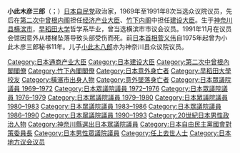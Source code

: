 {{Unreferenced|time=2020-09-14T08:56:22+00:00}}
{{Infobox Officeholder
| name  = 小此木 彦三郎
| original_name = 
| image = 
| imagesize = 
| country = {{JPN}}
| office        = {{JPN}}第52任[[建設大臣|建設大臣]]
| term_start = 1988年12月27日
| term_end      = 1989年6月2日
| primeminister = [[竹下登|竹下登]]
| predecessor   = {{link-ja|越智伊平|越智伊平}}
| successor     =  [[竹下登|竹下登]]（代）
| office2        = {{JPN}}第45任[[通商產業大臣|通商產業大臣]]
| term_start2 = 1983年12月27日
| term_end2      = 1984年11月1日
| primeminister2 = [[中曾根康弘|中曾根康弘]]
| predecessor2   = [[宇野宗佑|宇野宗佑]]
| successor2     =  {{link-ja|村田敬次郎|村田敬次郎}}
|office3     = {{JPN}}[[眾議院_(日本)|眾議院]]議員
|term_start3  = 1969年12月28日
|term_end3  = {{box|1991年11月4日}}
|predecessor3 = 
|successor3  = 
|constituency3= {{link-ja|神奈川縣第1區 (中選舉區)|神奈川県第1区 (中選挙区)|神奈川縣第1區}}
| office4 = [[File:Flag_of_Yokohama,_Kanagawa.svg|border]] [[橫濱市|橫濱市]]會議員
|term_start4  = 1963年
|term_end4  = ?
|constituency4=
|birth_date = {{birth date|1928|1|26}}
|birth_place = {{JPN-EMP}}[[神奈川縣|神奈川縣]][[橫濱市|橫濱市]]
|death_date = {{death date and age|1991|11|4|1928|1|26}}
|death_place =
|native_place = 
|parents = {{link-ja|小此木歌治|小此木歌治}}（父）
|relatives = 
|children = [[小此木八郎|小此木八郎]]（三子）
|spouse = 
|party = [[自由民主黨_(日本)|自由民主黨]]
|alma_mater   = [[早稻田大學|早稻田大學]]文學部哲学科
|website      = 
}}
'''小此木彦三郎'''（{{jpn|j=小此木 彦三郎|hg=おこのぎ ひこさぶろう|rm=Okonogi Hikosaburo}}；{{bd|1928年|1月26日|1991年|11月4日}}）[[日本|日本]][[自民党|自民党]]政治家，1969年至1991年8次当选众议院议员，先后在[[第二次中曾根内阁|第二次中曾根内阁]]担任[[经济产业大臣|经济产业大臣]]、[[竹下内阁_(改造)|竹下内阁]]中担任[[建设大臣|建设大臣]]。生于[[神奈川县|神奈川县]][[横滨市|横滨市]]，[[早稻田大学|早稻田大学]]哲学系毕业，曾当选横滨市市议会议员。1991年11月在议员会馆因意外从楼梯坠落导致头部受伤而死。前[[日本首相|日本首相]][[菅义伟|菅义伟]]自1975年起曾为小此木彦三郎秘书11年。儿子[[小此木八郎|小此木八郎]]亦为神奈川县众议院议员。
{{國土交通大臣}}
{{經濟產業大臣}}
{{第二次中曾根内閣}}
{{竹下内閣}}
{{DEFAULTSORT:Okonogi Hikosaburo}}
[[Category:日本通商产业大臣|Category:日本通商产业大臣]]
[[Category:日本建设大臣|Category:日本建设大臣]]
[[Category:第二次中曾根內閣閣僚|Category:第二次中曾根內閣閣僚]]
[[Category:竹下內閣閣僚|Category:竹下內閣閣僚]]
[[Category:日本意外身亡者|Category:日本意外身亡者]]
[[Category:早稻田大學校友|Category:早稻田大學校友]]
[[Category:橫濱市出身人物|Category:橫濱市出身人物]]
[[Category:意外墜落身亡者|Category:意外墜落身亡者]]
[[Category:日本眾議院議員_1969–1972|Category:日本眾議院議員 1969–1972]]
[[Category:日本眾議院議員_1972–1976|Category:日本眾議院議員 1972–1976]]
[[Category:日本眾議院議員_1976–1979|Category:日本眾議院議員 1976–1979]]
[[Category:日本眾議院議員_1979–1980|Category:日本眾議院議員 1979–1980]]
[[Category:日本眾議院議員_1980–1983|Category:日本眾議院議員 1980–1983]]
[[Category:日本眾議院議員_1983–1986|Category:日本眾議院議員 1983–1986]]
[[Category:日本眾議院議員_1986–1990|Category:日本眾議院議員 1986–1990]]
[[Category:日本眾議院議員_1990–1993|Category:日本眾議院議員 1990–1993]]
[[Category:20世紀日本男性政治人物|Category:20世紀日本男性政治人物]]
[[Category:神奈川縣選出日本眾議院議員|Category:神奈川縣選出日本眾議院議員]]
[[Category:日本自由民主黨國會對策委員長|Category:日本自由民主黨國會對策委員長]]
[[Category:日本男性眾議院議員|Category:日本男性眾議院議員]]
[[Category:任上去世人士|Category:任上去世人士]]
[[Category:日本地方议会议员|Category:日本地方议会议员]]